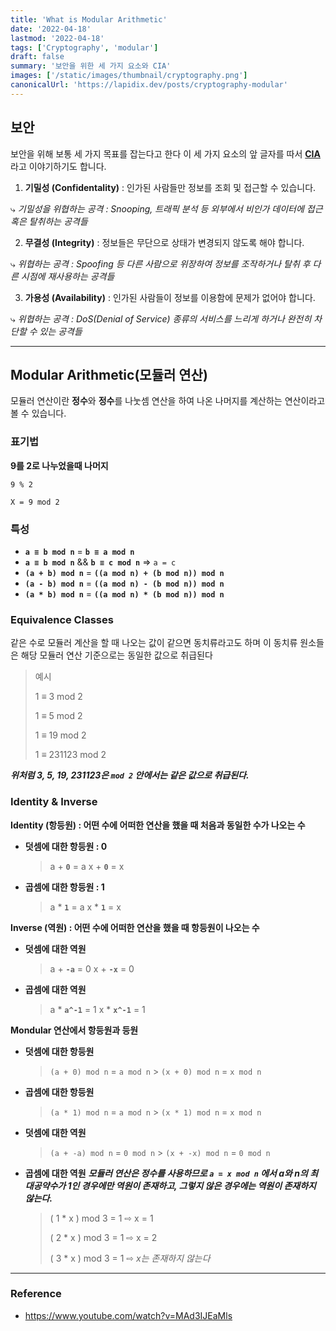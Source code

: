 ```yaml
---
title: 'What is Modular Arithmetic'
date: '2022-04-18'
lastmod: '2022-04-18'
tags: ['Cryptography', 'modular']
draft: false
summary: '보안을 위한 세 가지 요소와 CIA'
images: ['/static/images/thumbnail/cryptography.png']
canonicalUrl: 'https://lapidix.dev/posts/cryptography-modular'
---
```


## 보안

보안을 위해 보통 세 가지 목표를 잡는다고 한다 이 세 가지 요소의 앞 글자를 따서 <u>**CIA**</u>라고 이야기하기도 합니다.

1. **기밀성 (Confidentality)** : 인가된 사람들만 정보를 조회 및 접근할 수 있습니다.

⤷ _기밀성을 위협하는 공격 : Snooping, 트래픽 분석 등 외부에서 비인가 데이터에 접근 혹은 탈취하는 공격들_

2. **무결성 (Integrity)** : 정보들은 무단으로 상태가 변경되지 않도록 해야 합니다.

⤷ _위협하는 공격 : Spoofing 등 다른 사람으로 위장하여 정보를 조작하거나 탈취 후 다른 시점에 재사용하는 공격들_

3. **가용성 (Availability)** : 인가된 사람들이 정보를 이용함에 문제가 없어야 합니다.

⤷ _위협하는 공격 : DoS(Denial of Service) 종류의 서비스를 느리게 하거나 완전히 차단할 수 있는 공격들_

---

## Modular Arithmetic(모듈러 연산)

모듈러 연산이란 **정수**와 **정수**를 나눗셈 연산을 하여 나온 나머지를 계산하는 연산이라고 볼 수 있습니다.

### 표기법

**9를 2로 나누었을때 나머지**

```
9 % 2
```

```
X = 9 mod 2
```

### 특성

- **`a ≡ b mod n`** = **`b ≡ a mod n`**
- **`a ≡ b mod n`** && **`b ≡ c mod n`** => `a = c`
- **`(a + b) mod n`** = **`((a mod n) + (b mod n)) mod n`**
- **`(a - b) mod n`** = **`((a mod n) - (b mod n)) mod n`**
- **`(a * b) mod n`** = **`((a mod n) * (b mod n)) mod n`**

### Equivalence Classes

같은 수로 모듈러 계산을 할 때 나오는 값이 같으면 동치류라고도 하며 이 동치류 원소들은 해당 모듈러 연산 기준으로는 동일한 값으로 취급된다

> 예시
>
> 1 ≡ 3 mod 2
>
> 1 ≡ 5 mod 2
>
> 1 ≡ 19 mod 2
>
> 1 ≡ 231123 mod 2

**_위처럼 3, 5, 19, 231123은 `mod 2` 안에서는 같은 값으로 취급된다._**

### Identity & Inverse

**Identity (항등원) : 어떤 수에 어떠한 연산을 했을 때 처음과 동일한 수가 나오는 수**

- **덧셈에 대한 항등원 : 0**
  > a + **`0`** = a
  > x + **`0`** = x
- **곱셈에 대한 항등원 : 1**
  > a \* **`1`** = a
  > x \* **`1`** = x

**Inverse (역원) : 어떤 수에 어떠한 연산을 했을 때 항등원이 나오는 수**

- **덧셈에 대한 역원**
  > a + **`-a`** = 0
  > x + **`-x`** = 0
- **곱셈에 대한 역원**
  > a \* **`a^-1`** = 1
  > x \* **`x^-1`** = 1

**Mondular 연산에서 항등원과 등원**

- **덧셈에 대한 항등원**
  > `(a + 0) mod n` = `a mod n` > `(x + 0) mod n` = `x mod n`
- **곱셈에 대한 항등원**
  > `(a * 1) mod n` = `a mod n` > `(x * 1) mod n` = `x mod n`
- **덧셈에 대한 역원**
  > `(a + -a) mod n` = `0 mod n` > `(x + -x) mod n` = `0 mod n`
- **곱셈에 대한 역원**
  **_모듈러 연산은 정수를 사용하므로 _`a = x mod n`_ 에서 a와 n의 최대공약수가 1인 경우에만 역원이 존재하고, 그렇지 않은 경우에는 역원이 존재하지 않는다._**
  > ( 1 \* x ) mod 3 = 1 ⇨ x = 1
  >
  > ( 2 \* x ) mod 3 = 1 ⇨ x = 2
  >
  > ( 3 \* x ) mod 3 = 1 ⇨ _x는 존재하지 않는다_

---

### Reference

- https://www.youtube.com/watch?v=MAd3IJEaMls
